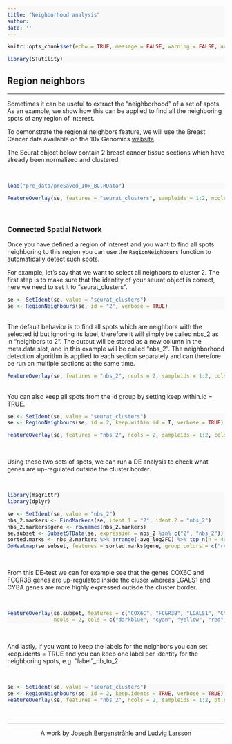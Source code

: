```yaml
---
title: "Neighborhood analysis"
author:
date: ''
---
```


<style type="text/css">
div.main-container {
  background-color: #FFFFFF !important;
  max-width: 1800px;
  margin-left: auto;
  margin-right: auto;
}
</style>

<style>
#TOC {
  background: url("https://www.spatialresearch.org/wp-content/uploads/2019/09/str-logo-spatial_research_3@2x.png");
  background-size: contain;
  padding-top: 100px !important;
  background-repeat: no-repeat;
  width: 500px;
  color: black;
  border-color: #FFFFFF !important;
}
</style>

<style> code, pre{
  background-color: #F8F8F8 !important;
  color: black !important;
}
</style>

<style> .watch-out {
  background-color: #F0F0F0;
  border: 1px #F0F0F0;
}
<style>

<style> 
body {
  color: black;
  font-size: 20pt;
}
</style>


```r
knitr::opts_chunk$set(echo = TRUE, message = FALSE, warning = FALSE, autodep = TRUE)

```

```r
library(STutility)
```


## Region neighbors
***

Sometimes it can be useful to extract the "neighborhood" of a set of spots. As an example, we show how this can be applied to find all the neighboring spots of any region of interest. 

To demonstrate the regional neighbors feature, we will use the Breast Cancer data available on the 10x Genomics [website](https://support.10xgenomics.com/spatial-gene-expression/datasets).

The Seurat object below contain 2 breast cancer tissue sections which have already been normalized and clustered. 

<br>
```r

load("pre_data/preSaved_10x_BC.RData")

```
```r
FeatureOverlay(se, features = "seurat_clusters", sampleids = 1:2, ncols = 2)
```
<br>

### Connected Spatial Network

Once you have defined a region of interest and you want to find all spots neighboring to this region you can use the `RegionNeighbours` function to automatically detect such spots. 

For example, let’s say that we want to select all neighbors to cluster 2. The first step is to make sure that the identity of your seurat object is correct, here we need to set it to "seurat_clusters".
<br>
```r

se <- SetIdent(se, value = "seurat_clusters")
se <- RegionNeighbours(se, id = "2", verbose = TRUE)

```
<br>
The default behavior is to find all spots which are neighbors with the selected id but ignoring its label, therefore it will simply be called nbs_2 as in “neighbors to 2”. The output will be stored as a new column in the meta.data slot, and in this example will be called "nbs_2". The neighborhood detection algorithm is applied to each section separately and can therefore be run on multiple sections at the same time.
<br>
```r

FeatureOverlay(se, features = "nbs_2", ncols = 2, sampleids = 1:2, cols = c("red", "lightgray"), pt.size = 2)

```
<br>
You can also keep all spots from the id group by setting keep.within.id = TRUE.
<br>
```r

se <- SetIdent(se, value = "seurat_clusters")
se <- RegionNeighbours(se, id = 2, keep.within.id = T, verbose = TRUE)

```

```r

FeatureOverlay(se, features = "nbs_2", ncols = 2, sampleids = 1:2, cols = c("red", "lightgray"), pt.size = 2)

```
<br>

Using these two sets of spots, we can run a DE analysis to check what genes are up-regulated outside the cluster border.

<br>
```r

library(magrittr)
library(dplyr)

se <- SetIdent(se, value = "nbs_2")
nbs_2.markers <- FindMarkers(se, ident.1 = "2", ident.2 = "nbs_2")
nbs_2.markers$gene <- rownames(nbs_2.markers)
se.subset <- SubsetSTData(se, expression = nbs_2 %in% c("2", "nbs_2"))
sorted.marks <- nbs_2.markers %>% arrange(-avg_log2FC) %>% top_n(n = 40, wt = abs(avg_log2FC))
DoHeatmap(se.subset, features = sorted.marks$gene, group.colors = c("red", "lightgray"), disp.min = -2, disp.max = 2)

```
<br>

From this DE-test we can for example see that the genes COX6C and FCGR3B genes are up-regulated inside the cluser whereas LGALS1 and CYBA genes are more highly expressed outisde the cluster border.

<br>
```r

FeatureOverlay(se.subset, features = c("COX6C", "FCGR3B", "LGALS1", "CYBA"), pt.size = 2,  
               ncols = 2, cols = c("darkblue", "cyan", "yellow", "red", "darkred"))

```
<br>

And lastly, if you want to keep the labels for the neighbors you can set keep.idents = TRUE and you can keep one label per identity for the neighboring spots, e.g. "label"_nb_to_2

<br>

```r

se <- SetIdent(se, value = "seurat_clusters")
se <- RegionNeighbours(se, id = 2, keep.idents = TRUE, verbose = TRUE)
FeatureOverlay(se, features = "nbs_2", ncols = 2, sampleids = 1:2, pt.size = 2)

```

&nbsp;
<hr />
<p style="text-align: center;">A work by <a href="mailto: j.bergenstrahle@scilifelab.se">Joseph Bergenstråhle</a> and <a href="mailto: ludvig.larsson@scilifelab.se">Ludvig Larsson</a></p>

<link rel="stylesheet" href="https://cdnjs.cloudflare.com/ajax/libs/font-awesome/4.7.0/css/font-awesome.min.css">

<p style="text-align: center;">
    <a href="https://www.spatialresearch.org" class="fa fa-beer"></a>
</p>

&nbsp;
